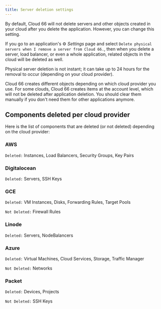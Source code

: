 ```yaml
---
title: Server deletion settings
---
```


By default, Cloud 66 will not delete servers and other objects created in your cloud after you delete the application. However, you can change this setting.

If you go to an application's ⚙️ *Settings* page and select `Delete physical servers when I remove a server from Cloud 66.`, then when you delete a server, load balancer, or even a whole application, related objects in the cloud will be deleted as well.

<Callout type="info" title="Server deletion delays">
Physical server deletion is not instant; it can take up to 24 hours for the removal to occur (depending on your cloud provider).
</Callout>

Cloud 66 creates different objects depending on which cloud provider you use. For some clouds, Cloud 66 creates items at the account level, which will not be deleted after application deletion. You should clear them manually if you don't need them for other applications anymore.

## Components deleted per cloud provider

Here is the list of components that are deleted (or not deleted) depending on the cloud provider:

### AWS
`Deleted:` Instances, Load Balancers, Security Groups, Key Pairs

### Digitalocean
`Deleted:` Servers, SSH Keys

### GCE
`Deleted:` VM Instances, Disks, Forwarding Rules, Target Pools

`Not Deleted:` Firewall Rules

### Linode
`Deleted:` Servers, NodeBalancers

### Azure
`Deleted:` Virtual Machines, Cloud Services, Storage, Traffic Manager

`Not Deleted:` Networks

### Packet
`Deleted:` Devices, Projects

`Not Deleted:` SSH Keys
